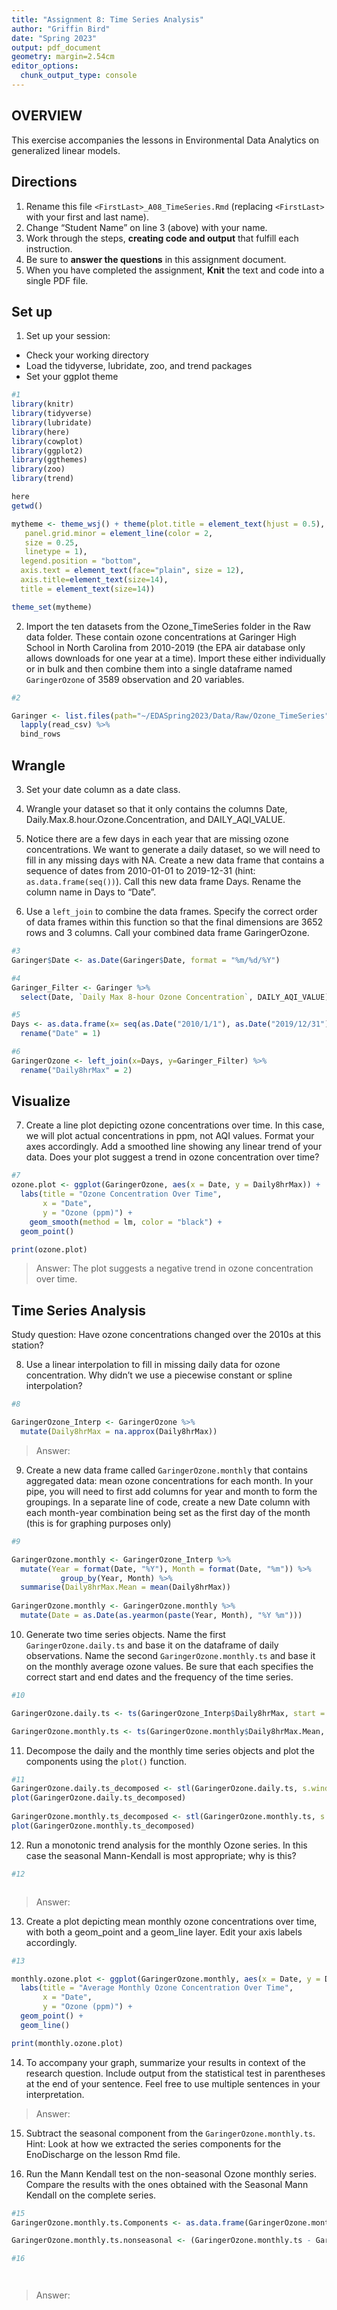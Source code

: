 ```yaml
---
title: "Assignment 8: Time Series Analysis"
author: "Griffin Bird"
date: "Spring 2023"
output: pdf_document
geometry: margin=2.54cm
editor_options: 
  chunk_output_type: console
---
```


## OVERVIEW

This exercise accompanies the lessons in Environmental Data Analytics on generalized linear models. 

## Directions
1. Rename this file `<FirstLast>_A08_TimeSeries.Rmd` (replacing `<FirstLast>` with your first and last name).
2. Change "Student Name" on line 3 (above) with your name.
3. Work through the steps, **creating code and output** that fulfill each instruction.
4. Be sure to **answer the questions** in this assignment document.
5. When you have completed the assignment, **Knit** the text and code into a single PDF file.

## Set up 
1. Set up your session:

* Check your working directory
* Load the tidyverse, lubridate, zoo, and trend packages
* Set your ggplot theme

```r
#1
library(knitr)
library(tidyverse)
library(lubridate)
library(here)
library(cowplot)
library(ggplot2)
library(ggthemes)
library(zoo)
library(trend)

here
getwd()

mytheme <- theme_wsj() + theme(plot.title = element_text(hjust = 0.5), 
   panel.grid.minor = element_line(color = 2,
   size = 0.25,
   linetype = 1),
  legend.position = "bottom", 
  axis.text = element_text(face="plain", size = 12),
  axis.title=element_text(size=14),
  title = element_text(size=14))

theme_set(mytheme)

```


2. Import the ten datasets from the Ozone_TimeSeries folder in the Raw data folder. These contain ozone concentrations at Garinger High School in North Carolina from 2010-2019 (the EPA air database only allows downloads for one year at a time). Import these either individually or in bulk and then combine them into a single dataframe named `GaringerOzone` of 3589 observation and 20 variables. 

```r
#2

Garinger <- list.files(path="~/EDASpring2023/Data/Raw/Ozone_TimeSeries", full.names = TRUE) %>% 
  lapply(read_csv) %>% 
  bind_rows 

```

## Wrangle

3. Set your date column as a date class.

4. Wrangle your dataset so that it only contains the columns Date, Daily.Max.8.hour.Ozone.Concentration, and DAILY_AQI_VALUE. 

5. Notice there are a few days in each year that are missing ozone concentrations. We want to generate a daily dataset, so we will need to fill in any missing days with NA. Create a new data frame that contains a sequence of dates from 2010-01-01 to 2019-12-31 (hint: `as.data.frame(seq())`). Call this new data frame Days. Rename the column name in Days to "Date".

6. Use a `left_join` to combine the data frames. Specify the correct order of data frames within this function so that the final dimensions are 3652 rows and 3 columns. Call your combined data frame GaringerOzone. 

```r
#3
Garinger$Date <- as.Date(Garinger$Date, format = "%m/%d/%Y")

#4
Garinger_Filter <- Garinger %>%
  select(Date, `Daily Max 8-hour Ozone Concentration`, DAILY_AQI_VALUE)

#5
Days <- as.data.frame(x= seq(as.Date("2010/1/1"), as.Date("2019/12/31"), by = "day")) %>%
  rename("Date" = 1)

#6
GaringerOzone <- left_join(x=Days, y=Garinger_Filter) %>%
  rename("Daily8hrMax" = 2)

```

## Visualize

7. Create a line plot depicting ozone concentrations over time. In this case, we will plot actual concentrations in ppm, not AQI values. Format your axes accordingly. Add a smoothed line showing any linear trend of your data. Does your plot suggest a trend in ozone concentration over time?

```r
#7
ozone.plot <- ggplot(GaringerOzone, aes(x = Date, y = Daily8hrMax)) + 
  labs(title = "Ozone Concentration Over Time",
       x = "Date",
       y = "Ozone (ppm)") +
    geom_smooth(method = lm, color = "black") +
  geom_point()

print(ozone.plot)
```

>Answer: The plot suggests a negative trend in ozone concentration over time.

## Time Series Analysis

Study question: Have ozone concentrations changed over the 2010s at this station? 

8. Use a linear interpolation to fill in missing daily data for ozone concentration. Why didn't we use a piecewise constant or spline interpolation?

```r
#8

GaringerOzone_Interp <- GaringerOzone %>%
  mutate(Daily8hrMax = na.approx(Daily8hrMax))

```

> Answer: 


9. Create a new data frame called `GaringerOzone.monthly` that contains aggregated data: mean ozone concentrations for each month. In your pipe, you will need to first add columns for year and month to form the groupings. In a separate line of code, create a new Date column with each month-year combination being set as the first day of the month (this is for graphing purposes only)

```r
#9

GaringerOzone.monthly <- GaringerOzone_Interp %>% 
  mutate(Year = format(Date, "%Y"), Month = format(Date, "%m")) %>%
           group_by(Year, Month) %>%
  summarise(Daily8hrMax.Mean = mean(Daily8hrMax))
           
GaringerOzone.monthly <- GaringerOzone.monthly %>%
  mutate(Date = as.Date(as.yearmon(paste(Year, Month), "%Y %m")))


```


10. Generate two time series objects. Name the first `GaringerOzone.daily.ts` and base it on the dataframe of daily observations. Name the second `GaringerOzone.monthly.ts` and base it on the monthly average ozone values. Be sure that each specifies the correct start and end dates and the frequency of the time series.

```r
#10

GaringerOzone.daily.ts <- ts(GaringerOzone_Interp$Daily8hrMax, start = c(2010,1), end = c(2020), frequency=365)

GaringerOzone.monthly.ts <- ts(GaringerOzone.monthly$Daily8hrMax.Mean, start = c(2010,1), end = c(2019, 12), frequency=12)

```


11. Decompose the daily and the monthly time series objects and plot the components using the `plot()` function.

```r
#11
GaringerOzone.daily.ts_decomposed <- stl(GaringerOzone.daily.ts, s.window="periodic")
plot(GaringerOzone.daily.ts_decomposed)
  
GaringerOzone.monthly.ts_decomposed <- stl(GaringerOzone.monthly.ts, s.window="periodic")
plot(GaringerOzone.monthly.ts_decomposed)

```


12. Run a monotonic trend analysis for the monthly Ozone series. In this case the seasonal Mann-Kendall is most appropriate; why is this?

```r
#12



```

> Answer: 

13. Create a plot depicting mean monthly ozone concentrations over time, with both a geom_point and a geom_line layer. Edit your axis labels accordingly.

```r
#13

monthly.ozone.plot <- ggplot(GaringerOzone.monthly, aes(x = Date, y = Daily8hrMax.Mean)) + 
  labs(title = "Average Monthly Ozone Concentration Over Time",
       x = "Date",
       y = "Ozone (ppm)") +
  geom_point() +
  geom_line()

print(monthly.ozone.plot)

```

14. To accompany your graph, summarize your results in context of the research question. Include output from the statistical test in parentheses at the end of your sentence. Feel free to use multiple sentences in your interpretation.

> Answer: 

15. Subtract the seasonal component from the `GaringerOzone.monthly.ts`. Hint: Look at how we extracted the series components for the EnoDischarge on the lesson Rmd file.

16. Run the Mann Kendall test on the non-seasonal Ozone monthly series. Compare the results with the ones obtained with the Seasonal Mann Kendall on the complete series.

```r
#15
GaringerOzone.monthly.ts.Components <- as.data.frame(GaringerOzone.monthly.ts_decomposed$time.series[,1:3])

GaringerOzone.monthly.ts.nonseasonal <- (GaringerOzone.monthly.ts - GaringerOzone.monthly.ts.Components$seasonal)

#16




```

> Answer: 
